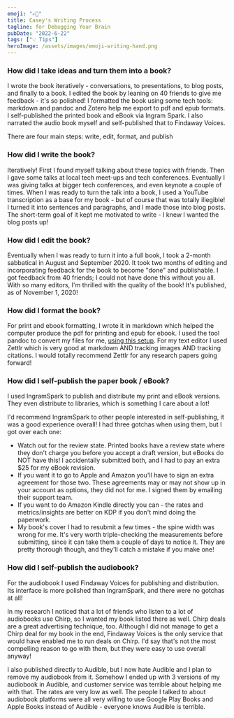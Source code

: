 ```yaml
---
emoji: "✍🏻"
title: Casey's Writing Process
tagline: for Debugging Your Brain
pubDate: "2022-6-22"
tags: ["💡 Tips"]
heroImage: /assets/images/emoji-writing-hand.png
---
```


### How did I take ideas and turn them into a book?

I wrote the book iteratively - conversations, to presentations, to blog posts, and finally to a book. I edited the book by leaning on 40 friends to give me feedback - it's so polished! I formatted the book using some tech tools: markdown and pandoc and Zotero help me export to pdf and epub formats. I self-published the printed book and eBook via Ingram Spark. I also narrated the audio book myself and self-published that to Findaway Voices.

There are four main steps: write, edit, format, and publish

### How did I write the book?

Iteratively! First I found myself talking about these topics with friends. Then I gave some talks at local tech meet-ups and tech conferences. Eventually I was giving talks at bigger tech conferences, and even keynote a couple of times. When I was ready to turn the talk into a book, I used a YouTube transcription as a base for my book - but of course that was totally illegible! I turned it into sentences and paragraphs, and I made those into blog posts. The short-term goal of it kept me motivated to write - I knew I wanted the blog posts up!

### How did I edit the book?

Eventually when I was ready to turn it into a full book, I took a 2-month sabbatical in August and September 2020. It took two months of editing and incorporating feedback for the book to become "done" and publishable. I got feedback from 40 friends; I could not have done this without you all. With so many editors, I'm thrilled with the quality of the book! It's published, as of November 1, 2020!

### How did I format the book?

For print and ebook formatting, I wrote it in markdown which helped the computer produce the pdf for printing and epub for ebook. I used the tool pandoc to convert my files for me, [using this setup](https://www.caseywatts.com/selfpublish). For my text editor I used Zettlr which is very good at markdown AND tracking images AND tracking citations. I would totally recommend Zettlr for any research papers going forward!

### How did I self-publish the paper book / eBook?

I used IngramSpark to publish and distribute my print and eBook versions. They even distribute to libraries, which is something I care about a lot!

I'd recommend IngramSpark to other people interested in self-publishing, it was a good experience overall! I had three gotchas when using them, but I got over each one:

- Watch out for the review state. Printed books have a review state where they don't charge you before you accept a draft version, but eBooks do NOT have this! I accidentally submitted both, and I had to pay an extra $25 for my eBook revision.
- If you want it to go to Apple and Amazon you'll have to sign an extra agreement for those two. These agreements may or may not show up in your account as options, they did not for me. I signed them by emailing their support team.
- If you want to do Amazon Kindle directly you can - the rates and metrics/insights are better on KDP if you don't mind doing the paperwork.
- My book's cover I had to resubmit a few times - the spine width was wrong for me. It's very worth triple-checking the measurements before submitting, since it can take them a couple of days to notice it. They are pretty thorough though, and they'll catch a mistake if you make one!

### How did I self-publish the audiobook?

For the audiobook I used Findaway Voices for publishing and distribution. Its interface is more polished than IngramSpark, and there were no gotchas at all!

In my research I noticed that a lot of friends who listen to a lot of audiobooks use Chirp, so I wanted my book listed there as well. Chirp deals are a great advertising technique, too. Although I did not manage to get a Chirp deal for my book in the end, Findaway Voices is the only service that would have enabled me to run deals on Chirp. I'd say that's not the most compelling reason to go with them, but they were easy to use overall anyway!

I also published directly to Audible, but I now hate Audible and I plan to remove my audiobook from it. Somehow I ended up with 3 versions of my audiobook in Audible, and customer service was terrible about helping me with that. The rates are very low as well. The people I talked to about audiobook platforms were all very willing to use Google Play Books and Apple Books instead of Audible - everyone knows Audible is terrible.
